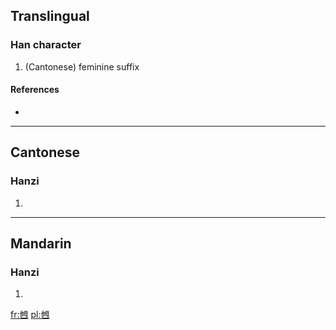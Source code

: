 ==Translingual==

===Han character===
{{Han char|rn=5|rad=乙|as=07|sn=8|four=|canj=心木田卜戈 (PDWYI)}}

# (Cantonese) feminine suffix

====References====
* {{Han ref|kx=0084.201|hdz=42382.040|uh=4E78|ud=20088}}

----

==Cantonese==

===Hanzi===
{{yue-hanzi|jyut=naa2|y=na2}}

# {{defn|lang=yue|sort=乙07}}

----

==Mandarin==

===Hanzi===
{{cmn-hanzi|pin=[[nǎ]] ([[na3]])|wg=na<sup>3</sup>}}

# {{defn|lang=cmn|sort=乙07}}

[[fr:乸]]
[[pl:乸]]